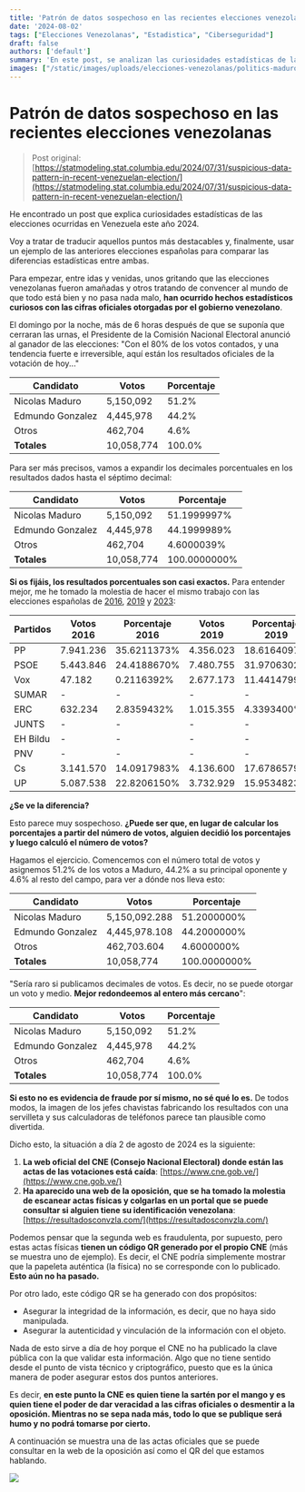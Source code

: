 ```yaml
---
title: 'Patrón de datos sospechoso en las recientes elecciones venezolanas'
date: '2024-08-02'
tags: ["Elecciones Venezolanas", "Estadistica", "Ciberseguridad"]
draft: false
authors: ['default']
summary: 'En este post, se analizan las curiosidades estadísticas de las elecciones venezolanas de 2024, destacando posibles indicadores de fraude. A continuación, se presenta una traducción y análisis de los puntos más relevantes, comparándolos con las elecciones españolas de 2016, 2019 y 2023.'
images: ["/static/images/uploads/elecciones-venezolanas/politics-maduro.webp"]
---
```


# Patrón de datos sospechoso en las recientes elecciones venezolanas

> Post original: [https://statmodeling.stat.columbia.edu/2024/07/31/suspicious-data-pattern-in-recent-venezuelan-election/](https://statmodeling.stat.columbia.edu/2024/07/31/suspicious-data-pattern-in-recent-venezuelan-election/)

He encontrado un post que explica curiosidades estadísticas de las elecciones ocurridas en Venezuela este año 2024.

Voy a tratar de traducir aquellos puntos más destacables y, finalmente, usar un ejemplo de las anteriores elecciones españolas para comparar las diferencias estadísticas entre ambas.

Para empezar, entre idas y venidas, unos gritando que las elecciones venezolanas fueron amañadas y otros tratando de convencer al mundo de que todo está bien y no pasa nada malo, **han ocurrido hechos estadísticos curiosos con las cifras oficiales otorgadas por el gobierno venezolano**.

El domingo por la noche, más de 6 horas después de que se suponía que cerraran las urnas, el Presidente de la Comisión Nacional Electoral anunció al ganador de las elecciones: "Con el 80% de los votos contados, y una tendencia fuerte e irreversible, aquí están los resultados oficiales de la votación de hoy..."

| Candidato        | Votos      | Porcentaje |
| ---------------- | ---------- | ---------- |
| Nicolas Maduro   | 5,150,092  | 51.2%      |
| Edmundo Gonzalez | 4,445,978  | 44.2%      |
| Otros            | 462,704    | 4.6%       |
| **Totales**      | 10,058,774 | 100.0%     |

Para ser más precisos, vamos a expandir los decimales porcentuales en los resultados dados hasta el séptimo decimal:

| Candidato        | Votos      | Porcentaje   |
| ---------------- | ---------- | ------------ |
| Nicolas Maduro   | 5,150,092  | 51.1999997%  |
| Edmundo Gonzalez | 4,445,978  | 44.1999989%  |
| Otros            | 462,704    | 4.6000039%   |
| **Totales**      | 10,058,774 | 100.0000000% |

**Si os fijáis, los resultados porcentuales son casi exactos.** Para entender mejor, me he tomado la molestia de hacer el mismo trabajo con las elecciones españolas de [2016](https://www.abc.es/elecciones/elecciones-generales/resultados/2019-28a/), [2019](https://www.abc.es/elecciones/elecciones-generales/resultados/2019-28a/) y [2023](https://www.abc.es/elecciones/elecciones-generales/resultados/):

| Partidos | Votos 2016 | Porcentaje 2016 | Votos 2019 | Porcentaje 2019 | Votos 2023 | Porcentaje 2023 |
| -------- | ---------- | --------------- | ---------- | --------------- | ---------- | --------------- |
| PP       | 7.941.236  | 35.6211373%     | 4.356.023  | 18.6164097%     | 8.091.840  | 34.6319857%     |
| PSOE     | 5.443.846  | 24.4188670%     | 7.480.755  | 31.9706302%     | 7.760.970  | 33.2159067%     |
| Vox      | 47.182     | 0.2116392%      | 2.677.173  | 11.4414799%     | 3.033.744  | 12.9840159%     |
| SUMAR    | -          | -               | -          | -               | 3.014.006  | 12.8995399%     |
| ERC      | 632.234    | 2.8359432%      | 1.015.355  | 4.3393400%      | 462.883    | 1.9810769%      |
| JUNTS    | -          | -               | -          | -               | 392.634    | 1.6804207%      |
| EH Bildu | -          | -               | -          | -               | 333.362    | 1.4267445%      |
| PNV      | -          | -               | -          | -               | 275.782    | 1.1803098%      |
| Cs       | 3.141.570  | 14.0917983%     | 4.136.600  | 17.6786579%     | -          | -               |
| UP       | 5.087.538  | 22.8206150%     | 3.732.929  | 15.9534823%     | -          | -               |

**¿Se ve la diferencia?**

Esto parece muy sospechoso. **¿Puede ser que, en lugar de calcular los porcentajes a partir del número de votos, alguien decidió los porcentajes y luego calculó el número de votos?**

Hagamos el ejercicio. Comencemos con el número total de votos y asignemos 51.2% de los votos a Maduro, 44.2% a su principal oponente y 4.6% al resto del campo, para ver a dónde nos lleva esto:

| Candidato        | Votos         | Porcentaje   |
| ---------------- | ------------- | ------------ |
| Nicolas Maduro   | 5,150,092.288 | 51.2000000%  |
| Edmundo Gonzalez | 4,445,978.108 | 44.2000000%  |
| Otros            | 462,703.604   | 4.6000000%   |
| **Totales**      | 10,058,774    | 100.0000000% |

"Sería raro si publicamos decimales de votos. Es decir, no se puede otorgar un voto y medio. **Mejor redondeemos al entero más cercano**":

| Candidato        | Votos      | Porcentaje |
| ---------------- | ---------- | ---------- |
| Nicolas Maduro   | 5,150,092  | 51.2%      |
| Edmundo Gonzalez | 4,445,978  | 44.2%      |
| Otros            | 462,704    | 4.6%       |
| **Totales**      | 10,058,774 | 100.0%     |

**Si esto no es evidencia de fraude por sí mismo, no sé qué lo es.** De todos modos, la imagen de los jefes chavistas fabricando los resultados con una servilleta y sus calculadoras de teléfonos parece tan plausible como divertida.

Dicho esto, la situación a día 2 de agosto de 2024 es la siguiente:

1. **La web oficial del CNE (Consejo Nacional Electoral) donde están las actas de las votaciones está caída**: [https://www.cne.gob.ve/](https://www.cne.gob.ve/)
2. **Ha aparecido una web de la oposición, que se ha tomado la molestia de escanear actas físicas y colgarlas en un portal que se puede consultar si alguien tiene su identificación venezolana**: [https://resultadosconvzla.com/](https://resultadosconvzla.com/)

Podemos pensar que la segunda web es fraudulenta, por supuesto, pero estas actas físicas **tienen un código QR generado por el propio CNE** (más se muestra uno de ejemplo). Es decir, el CNE podría simplemente mostrar que la papeleta auténtica (la física) no se corresponde con lo publicado. **Esto aún no ha pasado.**

Por otro lado, este código QR se ha generado con dos propósitos:

- Asegurar la integridad de la información, es decir, que no haya sido manipulada.
- Asegurar la autenticidad y vinculación de la información con el objeto.

Nada de esto sirve a día de hoy porque el CNE no ha publicado la clave pública con la que validar esta información. Algo que no tiene sentido desde el punto de vista técnico y criptográfico, puesto que es la única manera de poder asegurar estos dos puntos anteriores.

Es decir, **en este punto la CNE es quien tiene la sartén por el mango y es quien tiene el poder de dar veracidad a las cifras oficiales o desmentir a la oposición. Mientras no se sepa nada más, todo lo que se publique será humo y no podrá tomarse por cierto.**

A continuación se muestra una de las actas oficiales que se puede consultar en la web de la oposición así como el QR del que estamos hablando.

![](/static/images/uploads/elecciones-venezolanas/cedula-ejemplo.webp)
